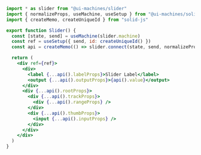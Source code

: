 ```jsx
import * as slider from "@ui-machines/slider"
import { normalizeProps, useMachine, useSetup } from "@ui-machines/solid"
import { createMemo, createUniqueId } from "solid-js"

export function Slider() {
  const [state, send] = useMachine(slider.machine)
  const ref = useSetup({ send, id: createUniqueId() })
  const api = createMemo(() => slider.connect(state, send, normalizeProps))

  return (
    <div ref={ref}>
      <div>
        <label {...api().labelProps}>Slider Label</label>
        <output {...api().outputProps}>{api().value}</output>
      </div>
      <div {...api().rootProps}>
        <div {...api().trackProps}>
          <div {...api().rangeProps} />
        </div>
        <div {...api().thumbProps}>
          <input {...api().inputProps} />
        </div>
      </div>
    </div>
  )
}
```
